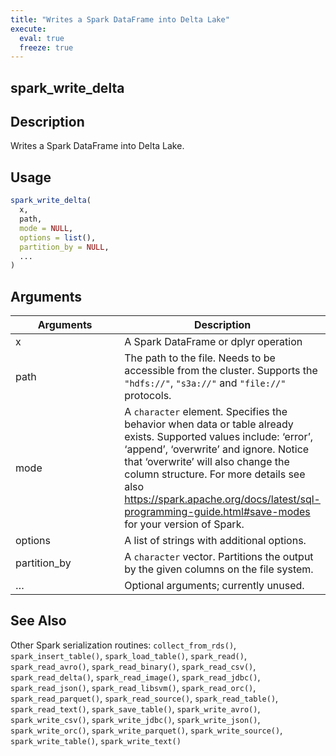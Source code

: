 ```yaml
---
title: "Writes a Spark DataFrame into Delta Lake"
execute:
  eval: true
  freeze: true
---
```


## spark_write_delta

## Description
Writes a Spark DataFrame into Delta Lake.


## Usage
```r
spark_write_delta(
  x,
  path,
  mode = NULL,
  options = list(),
  partition_by = NULL,
  ...
)
```

## Arguments
|Arguments|Description|
|---|---|
| x | A Spark DataFrame or dplyr operation |
| path | The path to the file. Needs to be accessible from the cluster. Supports the `"hdfs://"`, `"s3a://"` and `"file://"` protocols. |
| mode | A `character` element. Specifies the behavior when data or table already exists. Supported values include: 'error', 'append', 'overwrite' and ignore. Notice that 'overwrite' will also change the column structure.  For more details see also <https://spark.apache.org/docs/latest/sql-programming-guide.html#save-modes> for your version of Spark. |
| options | A list of strings with additional options. |
| partition_by | A `character` vector. Partitions the output by the given columns on the file system. |
| ... | Optional arguments; currently unused. |







## See Also
Other Spark serialization routines: `collect_from_rds()`, `spark_insert_table()`, `spark_load_table()`, `spark_read()`, `spark_read_avro()`, `spark_read_binary()`, `spark_read_csv()`, `spark_read_delta()`, `spark_read_image()`, `spark_read_jdbc()`, `spark_read_json()`, `spark_read_libsvm()`, `spark_read_orc()`, `spark_read_parquet()`, `spark_read_source()`, `spark_read_table()`, `spark_read_text()`, `spark_save_table()`, `spark_write_avro()`, `spark_write_csv()`, `spark_write_jdbc()`, `spark_write_json()`, `spark_write_orc()`, `spark_write_parquet()`, `spark_write_source()`, `spark_write_table()`, `spark_write_text()`

